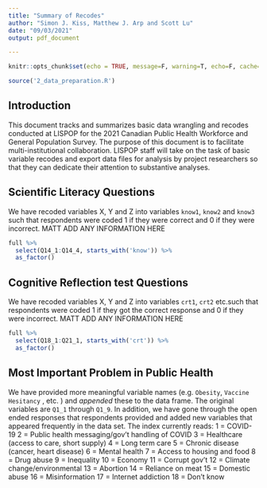 ```yaml
---
title: "Summary of Recodes"
author: "Simon J. Kiss, Matthew J. Arp and Scott Lu"
date: "09/03/2021"
output: pdf_document

---
```


```r
knitr::opts_chunk$set(echo = TRUE, message=F, warning=T, echo=F, cache=T)
```


```r
source('2_data_preparation.R')
```

## Introduction

This document tracks and summarizes basic data wrangling and recodes conducted at LISPOP for the 2021 Canadian Public Health Workforce and General Population Survey. The purpose of this document is to facilitate multi-institutional collaboration. LISPOP staff will take on the task of basic variable recodes and export data files for analysis by project researchers so that they can dedicate their attention to substantive analyses. 

## Scientific Literacy Questions

We have recoded variables X, Y and Z into variables `know1`, `know2` and `know3` such that respondents were coded 1 if they were correct and 0 if they were incorrect. MATT ADD ANY INFORMATION HERE

```r

full %>% 
  select(Q14_1:Q14_4, starts_with('know')) %>% 
  as_factor() 
```


## Cognitive Reflection test Questions 
We have recoded variables X, Y and Z into variables `crt1`, `crt2` etc.such that respondents were coded 1 if they got the correct response and 0 if they were incorrect. MATT ADD ANY INFORMATION HERE
```r
full %>% 
  select(Q18_1:Q21_1, starts_with('crt')) %>% 
  as_factor() 
```
## Most Important Problem in Public Health 
We have provided more meaningful variable names (e.g. `Obesity`, `Vaccine Hesitancy` , etc. ) and *appended* these to the data frame. The original variables are `Q1_1` through `Q1_9`. In addition, we have gone through the open ended responses that respondents provided and added new variables that appeared frequently in the data set. The index currently reads: 
1 = COVID-19
2 = Public health messaging/gov't handling of COVID
3 = Healthcare (access to care, short supply)
4 = Long term care
5 = Chronic disease (cancer, heart disease)
6 = Mental health
7 = Access to housing and food
8 = Drug abuse
9 = Inequality
10 = Economy
11 = Corrupt gov't
12 = Climate change/environmental
13 = Abortion
14 = Reliance on meat
15 = Domestic abuse
16 = Misinformation
17 = Internet addiction
18 = Don't know


